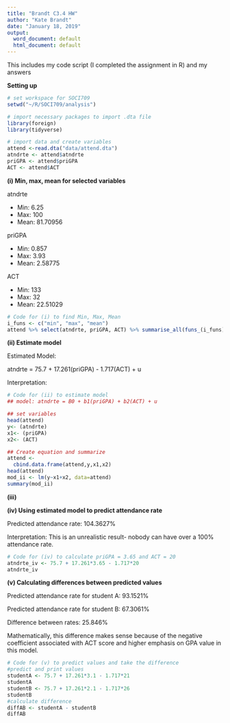 ---
title: "Brandt C3.4 HW"
author: "Kate Brandt"
date: "January 18, 2019"
output:
  word_document: default
  html_document: default
---
This includes my code script (I completed the assignment in R) and my answers

**Setting up**
``` {r, warning=FALSE, message=FALSE, results = 'hide'}
# set workspace for SOCI709
setwd("~/R/SOCI709/analysis")

# import necessary packages to import .dta file
library(foreign)
library(tidyverse)

# import data and create variables
attend <-read.dta("data/attend.dta")
atndrte <- attend$atndrte
priGPA <- attend$priGPA
ACT <- attend$ACT

```


**(i) Min, max, mean for selected variables** 

  atndrte

  * Min: 6.25
  * Max: 100
  * Mean: 81.70956
  
  priGPA
  
  * Min: 0.857
  * Max: 3.93
  * Mean: 2.58775
  
  ACT
  
  * Min: 133
  * Max: 32
  * Mean: 22.51029
  
``` {r, warning=FALSE, message=FALSE, results = 'hide'}
# Code for (i) to find Min, Max, Mean
i_funs <- c("min", "max", "mean")
attend %>% select(atndrte, priGPA, ACT) %>% summarise_all(funs_(i_funs))
```


**(ii) Estimate model**

Estimated Model:
  
  atndrte = 75.7 + 17.261(priGPA) - 1.717(ACT) + u
  
  Interpretation: 
  
  
```{r, warning=FALSE, message=FALSE, results = 'hide'}
# Code for (ii) to estimate model
## model: atndrte = B0 + b1(priGPA) + b2(ACT) + u

## set variables 
head(attend)
y<- (atndrte)
x1<- (priGPA)
x2<- (ACT)

## Create equation and summarize
attend <-
  cbind.data.frame(attend,y,x1,x2)
head(attend)
mod_ii <- lm(y~x1+x2, data=attend)
summary(mod_ii)

```

**(iii)**



**(iv) Using estimated model to predict attendance rate**
  
  Predicted attendance rate: 104.3627%
  
  Interpretation: This is an unrealistic result- nobody can have over a 100% attendance rate. 

```{r, warning=FALSE, message=FALSE, results = 'hide'}
# Code for (iv) to calculate priGPA = 3.65 and ACT = 20
atndrte_iv <- 75.7 + 17.261*3.65 - 1.717*20
atndrte_iv

```


**(v) Calculating differences between predicted values**

  Predicted attendance rate for student A: 93.1521%
  
  Predicted attendance rate for student B: 67.3061%
  
  Difference between rates: 25.846%
  
  
  Mathematically, this difference makes sense because of the negative coefficient associated with ACT score and higher emphasis on GPA value in this model.
  
```{r, warning=FALSE, message=FALSE, results = 'hide'}
# Code for (v) to predict values and take the difference
#predict and print values
studentA <- 75.7 + 17.261*3.1 - 1.717*21
studentA
studentB <- 75.7 + 17.261*2.1 - 1.717*26
studentB
#calculate difference
diffAB <- studentA - studentB
diffAB
```

